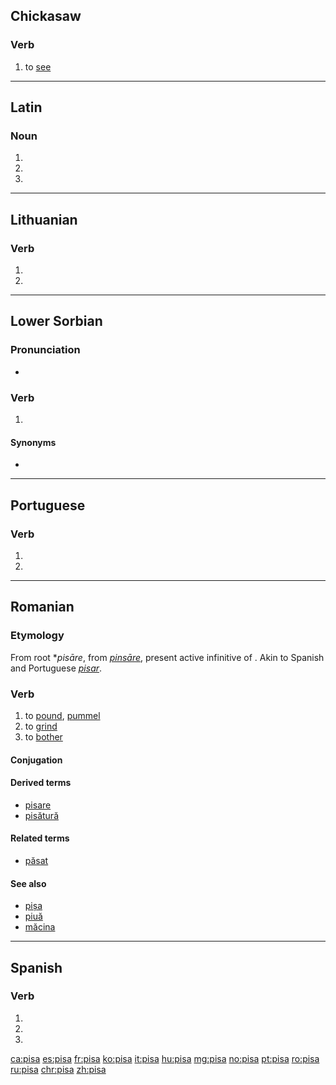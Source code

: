 {{also|Pisa|pișa}}
==Chickasaw==

===Verb===
{{head|cic|verb}}

# to [[see]]

----

==Latin==

===Noun===
{{la-noun-form|pīsa}}

# {{inflection of|pīsum||nom|p|lang=la}}
# {{inflection of|pīsum||acc|p|lang=la}}
# {{inflection of|pīsum||voc|p|lang=la}}

----

==Lithuanian==

===Verb===
{{head|lt|verb form}}

# {{lt-form-verb|3s|pres|pisti}}
# {{lt-form-verb|3p|pres|pisti}}

----

==Lower Sorbian==

===Pronunciation===
* {{IPA|[ˈpʲisa]|lang=dsb}}

===Verb===
{{head|dsb|verb form}}

# {{inflection of|pisaś||3|s|pres|lang=dsb}}

====Synonyms====
* {{l|dsb|pišo}}

----

==Portuguese==

===Verb===
{{pt-verb-form}}

# {{pt-verb form of|pisar|ar|indicative|present|singular|third}}
# {{pt-verb form of|pisar|ar|imperative|affirmative|singular|second}}

----

==Romanian==

===Etymology===
From {{etyl|VL.|ro}} root *''pisāre'', from {{etyl|la|ro}} ''[[pinsare|pinsāre]]'', present active infinitive of {{term|pinsō|lang=la}}. Akin to Spanish and Portuguese ''[[pisar]]''.

===Verb===
{{ro-verb|conj=1|pisă|pisat}}

# to [[pound]], [[pummel]]
# to [[grind]]
# to [[bother]]

====Conjugation====
{{ro-conj-a-ez|pis}}

====Derived terms====
* [[pisare]]
* [[pisătură]]

====Related terms====
* [[păsat]]

====See also====
* [[pișa]]
* [[piuă]]
* [[măcina]]

----

==Spanish==

===Verb===
{{es-verb-form}}

# {{es-verb form of|ending=ar|mood=imperative|sense=affirmative|pers=2|formal=no|number=singular|pisar}}
# {{es-verb form of|ending=ar|mood=indicative|tense=present|pers=2|formal=yes|number=singular|pisar}}
# {{es-verb form of|ending=ar|mood=indicative|tense=present|pers=3|number=singular|pisar}}

[[ca:pisa]]
[[es:pisa]]
[[fr:pisa]]
[[ko:pisa]]
[[it:pisa]]
[[hu:pisa]]
[[mg:pisa]]
[[no:pisa]]
[[pt:pisa]]
[[ro:pisa]]
[[ru:pisa]]
[[chr:pisa]]
[[zh:pisa]]